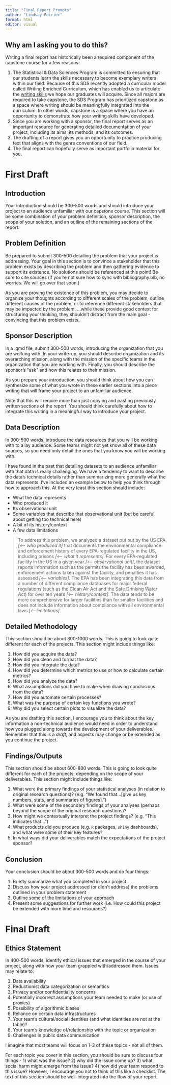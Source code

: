 ```yaml
---
title: "Final Report Prompts"
author: "Lindsay Poirier"
format: html
editor: visual
---
```


::: callout-tip
## Why am I asking you to do this?

Writing a final report has historically been a required component of the capstone course for a few reasons:

1.  The Statistical & Data Sciences Program is committed to ensuring that our students learn the skills necessary to become exemplary writers within our field. Because of this SDS recently adopted a curricular model called Writing Enriched Curriculum, which has enabled us to articulate the [writing skills](https://docs.google.com/document/d/1wN58jvrHeS9j9J4S0RDxs_szFFikka3P4mV4YmQwK6A/edit) we hope our graduates will acquire. Since all majors are required to take capstone, the SDS Program has prioritized capstone as a space where writing should be meaningfully integrated into the curriculum. In other words, capstone is a space where you have an opportunity to demonstrate how your writing skills have developed.
2.  Since you are working with a sponsor, the final report serves as an important resource for generating detailed documentation of your project, including its aims, its methods, and its outcomes.
3.  The drafting of a report gives you an opportunity to practice producing text that aligns with the genre conventions of our field.
4.  The final report can hopefully serve as important portfolio material for you.
:::

# First Draft

## Introduction

Your introduction should be 300-500 words and should introduce your project to an audience unfamiliar with our capstone course. This section will be some combination of your problem definition, sponsor description, the scope of your solution, and an outline of the remaining sections of the report.

::: callout-note
## Problem Definition

Be prepared to submit 300-500 detailing the problem that your project is addressing. Your goal in this section is to convince a stakeholder that this problem exists by describing the problem and then gathering evidence to support its existence. No solutions should be referenced at this point! Be sure to cite sources (if you're not sure how to sync with bibliography.bib, no worries. We will go over that soon.)

As you are proving the existence of this problem, you may decide to organize your thoughts according to different scales of the problem, outline different causes of the problem, or to reference different stakeholders that may be impacted by the problem. ...while these provide good context for structuring your thinking, they shouldn't distract from the main goal - convincing that this problem exists.
:::

::: callout-note
## Sponsor Description

In a .qmd file, submit 300-500 words, introducing the organization that you are working with. In your write-up, you should describe organization and its overarching mission, along with the mission of the specific teams in the organization that you are working with. Finally, you should describe the sponsor's "ask" and how this relates to their mission.
:::

As you prepare your introduction, you should think about how you can synthesize some of what you wrote in these earlier sections into a piece writing that will frame your project to an unfamiliar audience.

Note that this will require more than just copying and pasting previously written sections of the report. You should think carefully about how to integrate this writing in a meaningful way to introduce your project.

## Data Description

In 300-500 words, introduce the data resources that you will be working with to a lay audience. Some teams might not yet know all of these data sources, so you need only detail the ones that you know you will be working with.

I have found in the past that detailing datasets to an audience unfamiliar with that data is really challenging. We have a tendency to want to describe the data's technical details rather than summarizing more generally what the data represents. I've included an example below to help you think through how to approach this. At the very least this section should include:

-   What the data represents
-   Who produced it
-   Its observational unit
-   Some variables that describe that observational unit (but be careful about getting too technical here)
-   A bit of its history/context
-   A few data limitations

> To address this problem, we analyzed a dataset put out by the US EPA *\[\<-- who produced it\]* that documents the environmental compliance and enforcement history of every EPA-regulated facility in the US, including prisons *\[\<-- what it represents\]*. For every EPA-regulated facility in the US in a given year *\[\<-- observational unit\]*, the dataset reports information such as the permits the facility has been awarded, enforcement actions taken against the facility, and penalties it has assessed *\[\<-- variables\]*. The EPA has been integrating this data from a number of different compliance databases for major federal regulations (such as the Clean Air Act and the Safe Drinking Water Act) for over ten years *\[\<-- history/context\]*. The data tends to be more comprehensive for larger facilities than for smaller facilities and does not include information about compliance with all environmental laws *\[\<--limitations\]*.

## Detailed Methodology

This section should be about 800-1000 words. This is going to look quite different for each of the projects. This section might include things like:

1.  How did you acquire the data?
2.  How did you clean and format the data?
3.  How did you integrate the data?
4.  How did you determine which metrics to use or how to calculate certain metrics?
5.  How did you analyze the data?
6.  What assumptions did you have to make when drawing conclusions from the data?
7.  How did you automate certain processes?
8.  What was the purpose of certain key functions you wrote?
9.  Why did you select certain plots to visualize the data?

As you are drafting this section, I encourage you to think about the key information a non-technical audience would need in order to understand how you plugged along towards the development of your deliverables. Remember that this is a *draft*, and aspects may change or be extended as you continue the project.

## Findings/Outputs

This section should be about 600-800 words. This is going to look quite different for each of the projects, depending on the scope of your deliverables. This section might include things like:

1.  What were the primary findings of your statistical analyses (in relation to original research questions)? (e.g. "We found that...\[give us key numbers, stats, and summaries of figures\].")
2.  What were some of the secondary findings of your analyses (perhaps beyond the scope of the original research questions)?
3.  How might we contextually interpret the project findings? (e.g. "This indicates that...")
4.  What products did you produce (e.g. `R` packages, `shiny` dashboards), and what were some of their key features?
5.  In what ways did your deliverables match the expectations of the project sponsor?

## Conclusion

Your conclusion should be about 300-500 words and do four things:

1.  Briefly summarize what you completed in your project
2.  Discuss how your project addressed (or didn't address) the problems outlined in your problem statement
3.  Outline some of the limitations of your approach
4.  Present some suggestions for further work (i.e. How could this project be extended with more time and resources?)

# Final Draft

## Ethics Statement

In 400-500 words, identify ethical issues that emerged in the course of your project, along with how your team grappled with/addressed them. Issues may relate to:

1.  Data availability
2.  Reductionist data categorization or semantics
3.  Privacy and/or confidentiality concerns
4.  Potentially incorrect assumptions your team needed to make (or use of proxies)
5.  Possibility of algorithmic biases
6.  Reliance on certain data infrastructures
7.  Your team's cultural/social identities (and what identities are not at the table)?
8.  Your team's knowledge of/relationship with the topic or organization
9.  Challenges in public data communication

I imagine that most teams will focus on 1-3 of these topics - not all of them.

For each topic you cover in this section, you should be sure to discuss four things - 1) what was the issue? 2) why did the issue come up? 3) what social harm might emerge from the issue? 4) how did your team respond to this issue? However, I encourage you not to think of this like a checklist. The text of this section should be well-integrated into the flow of your report.
